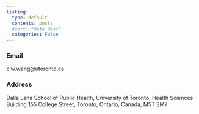 ```yaml
---
listing:
  type: default
  contents: posts
  #sort: "date desc"
  categories: False
---
```


### Email

clw.wang\@utoronto.ca

### Address

Dalla Lana School of Public Health, University of Toronto, Health Sciences Building 155 College Street, Toronto, Ontario, Canada, M5T 3M7
